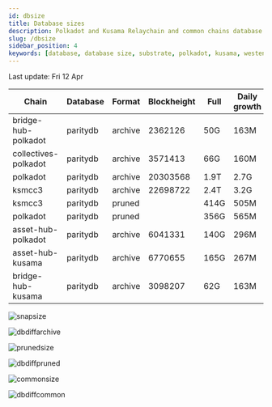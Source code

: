 ```yaml
---
id: dbsize
title: Database sizes
description: Polkadot and Kusama Relaychain and common chains database sizes
slug: /dbsize
sidebar_position: 4
keywords: [database, database size, substrate, polkadot, kusama, westend]
---
```



Last update: Fri 12 Apr

| Chain    | Database   | Format | Blockheight | Full         | Daily growth |
| ------------------------| ----------- | -------- | ------- | ---------- | ----- | 
| bridge-hub-polkadot | paritydb | archive | 2362126 | 50G | 163M |
| collectives-polkadot | paritydb | archive | 3571413 | 66G | 160M |
| polkadot | paritydb | archive | 20303568 | 1.9T | 2.7G |
| ksmcc3 | paritydb | archive | 22698722 | 2.4T | 3.2G |
| ksmcc3 | paritydb | pruned |  | 414G | 505M |
| polkadot | paritydb | pruned |  | 356G | 565M |
| asset-hub-polkadot | paritydb | archive | 6041331 | 140G | 296M |
| asset-hub-kusama | paritydb | archive | 6770655 | 165G | 267M |
| bridge-hub-kusama | paritydb | archive | 3098207 | 62G | 163M |

![snapsize](/img/archivesize.png)

![dbdiffarchive](/img/dbdiffrelay.png)

![prunedsize](/img/prunedsize.png)

![dbdiffpruned](/img/dbdiffpruned.png)

![commonsize](/img/commonsize.png)

![dbdiffcommon](/img/dbdiffcommon.png)
